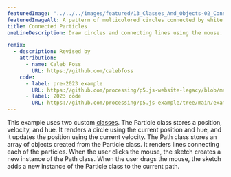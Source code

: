 ---
featuredImage: "../../../images/featured/13_Classes_And_Objects-02_Connected_Particles-thumbnail.png"
featuredImageAlt: A pattern of multicolored circles connected by white lines, on a black background.
title: Connected Particles
oneLineDescription: Draw circles and connecting lines using the mouse.

remix:
  - description: Revised by
    attribution:
      - name: Caleb Foss
        URL: https://github.com/calebfoss
    code:
      - label: pre-2023 example
        URL: https://github.com/processing/p5.js-website-legacy/blob/main/src/data/examples/en/90_Hello_P5/06_drawing.js
      - label: 2023 code
        URL: https://github.com/processing/p5.js-example/tree/main/examples/13_Classes_And_Objects/02_Connected_Particles
---

This example uses two custom
<a href="https://p5js.org/reference/p5/class" target="_blank">classes</a>.
The Particle class stores a position, velocity, and hue. It renders
a circle using the current position and hue, and it updates the
position using the current velocity. The Path class stores an array
of objects created from the Particle class. It renders lines
connecting each of the particles. When the user clicks the mouse, the
sketch creates a new instance of the Path class. When the user drags
the mouse, the sketch adds a new instance of the Particle class to
the current path.
